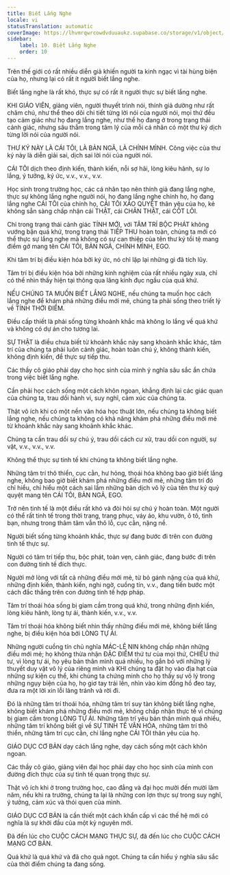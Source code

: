 ```yaml
---
title: Biết Lắng Nghe
locale: vi
statusTranslation: automatic
coverImage: https://lhvmrqwrcowdvduuaukz.supabase.co/storage/v1/object/public/strapi-uploads/small_cover-educacion-fundamental.webp-2d51a7828a2b1309555be27f7e2a61a0.webp
sidebar:
    label: 10. Biết Lắng Nghe
    order: 10
---
```

Trên thế giới có rất nhiều diễn giả khiến người ta kinh ngạc vì tài hùng biện của họ, nhưng lại có rất ít người biết lắng nghe.

Biết lắng nghe là rất khó, thực sự có rất ít người thực sự biết lắng nghe.

KHI GIÁO VIÊN, giảng viên, người thuyết trình nói, thính giả dường như rất chăm chú, như thể theo dõi chi tiết từng lời nói của người nói, mọi thứ đều tạo cảm giác như họ đang lắng nghe, như thể họ đang ở trong trạng thái cảnh giác, nhưng sâu thẳm trong tâm lý của mỗi cá nhân có một thư ký dịch từng lời nói của người nói.

THƯ KÝ NÀY LÀ CÁI TÔI, LÀ BẢN NGÃ, LÀ CHÍNH MÌNH. Công việc của thư ký này là diễn giải sai, dịch sai lời nói của người nói.

CÁI TÔI dịch theo định kiến, thành kiến, nỗi sợ hãi, lòng kiêu hãnh, sự lo lắng, ý tưởng, ký ức, v.v., v.v., v.v.

Học sinh trong trường học, các cá nhân tạo nên thính giả đang lắng nghe, thực sự không lắng nghe người nói, họ đang lắng nghe chính họ, họ đang lắng nghe CÁI TÔI của chính họ, CÁI TÔI XẢO QUYỆT thân yêu của họ, kẻ không sẵn sàng chấp nhận cái THẬT, cái CHÂN THẬT, cái CỐT LÕI.

Chỉ trong trạng thái cảnh giác TÍNH MỚI, với TÂM TRÍ BỘC PHÁT không vướng bận quá khứ, trong trạng thái TIẾP THU hoàn toàn, chúng ta mới có thể thực sự lắng nghe mà không có sự can thiệp của tên thư ký tồi tệ mang điềm gở mang tên CÁI TÔI, BẢN NGÃ, CHÍNH MÌNH, EGO.

Khi tâm trí bị điều kiện hóa bởi ký ức, nó chỉ lặp lại những gì đã tích lũy.

Tâm trí bị điều kiện hóa bởi những kinh nghiệm của rất nhiều ngày xưa, chỉ có thể nhìn thấy hiện tại thông qua lăng kính đục ngầu của quá khứ.

NẾU CHÚNG TA MUỐN BIẾT LẮNG NGHE, nếu chúng ta muốn học cách lắng nghe để khám phá những điều mới mẻ, chúng ta phải sống theo triết lý về TÍNH THỜI ĐIỂM.

Điều cấp thiết là phải sống từng khoảnh khắc mà không lo lắng về quá khứ và không có dự án cho tương lai.

SỰ THẬT là điều chưa biết từ khoảnh khắc này sang khoảnh khắc khác, tâm trí của chúng ta phải luôn cảnh giác, hoàn toàn chú ý, không thành kiến, không định kiến, để thực sự tiếp thu.

Các thầy cô giáo phải dạy cho học sinh của mình ý nghĩa sâu sắc ẩn chứa trong việc biết lắng nghe.

Cần phải học cách sống một cách khôn ngoan, khẳng định lại các giác quan của chúng ta, trau dồi hành vi, suy nghĩ, cảm xúc của chúng ta.

Thật vô ích khi có một nền văn hóa học thuật lớn, nếu chúng ta không biết lắng nghe, nếu chúng ta không có khả năng khám phá những điều mới mẻ từ khoảnh khắc này sang khoảnh khắc khác.

Chúng ta cần trau dồi sự chú ý, trau dồi cách cư xử, trau dồi con người, sự vật, v.v., v.v., v.v.

Không thể thực sự tinh tế khi chúng ta không biết lắng nghe.

Những tâm trí thô thiển, cục cằn, hư hỏng, thoái hóa không bao giờ biết lắng nghe, không bao giờ biết khám phá những điều mới mẻ, những tâm trí đó chỉ hiểu, chỉ hiểu một cách sai lầm những bản dịch vô lý của tên thư ký quỷ quyệt mang tên CÁI TÔI, BẢN NGÃ, EGO.

Trở nên tinh tế là một điều rất khó và đòi hỏi sự chú ý hoàn toàn. Một người có thể rất tinh tế trong thời trang, trang phục, váy áo, khu vườn, ô tô, tình bạn, nhưng trong thâm tâm vẫn thô lỗ, cục cằn, nặng nề.

Người biết sống từng khoảnh khắc, thực sự đang bước đi trên con đường tinh tế thực sự.

Người có tâm trí tiếp thu, bộc phát, toàn vẹn, cảnh giác, đang bước đi trên con đường tinh tế đích thực.

Người mở lòng với tất cả những điều mới mẻ, từ bỏ gánh nặng của quá khứ, những định kiến, thành kiến, nghi ngờ, cuồng tín, v.v., đang tiến bước một cách đắc thắng trên con đường tinh tế hợp pháp.

Tâm trí thoái hóa sống bị giam cầm trong quá khứ, trong những định kiến, lòng kiêu hãnh, lòng tự ái, thành kiến, v.v., v.v.

Tâm trí thoái hóa không biết nhìn thấy những điều mới mẻ, không biết lắng nghe, bị điều kiện hóa bởi LÒNG TỰ ÁI.

Những người cuồng tín chủ nghĩa MÁC-LÊ NIN không chấp nhận những điều mới mẻ; họ không thừa nhận ĐẶC ĐIỂM thứ tư của mọi thứ, CHIỀU thứ tư, vì lòng tự ái, họ yêu bản thân mình quá nhiều, họ gắn bó với những lý thuyết duy vật vô lý của riêng mình và KHI chúng ta đặt họ vào địa hạt của những sự kiện cụ thể, khi chúng ta chứng minh cho họ thấy sự vô lý trong những ngụy biện của họ, họ giơ tay trái lên, nhìn vào kim đồng hồ đeo tay, đưa ra một lời xin lỗi lảng tránh và rời đi.

Đó là những tâm trí thoái hóa, những tâm trí suy tàn không biết lắng nghe, không biết khám phá những điều mới mẻ, không chấp nhận thực tế vì chúng bị giam cầm trong LÒNG TỰ ÁI. Những tâm trí yêu bản thân mình quá nhiều, những tâm trí không biết gì về SỰ TINH TẾ VĂN HÓA, những tâm trí thô thiển, những tâm trí cục cằn, chỉ lắng nghe CÁI TÔI thân yêu của họ.

GIÁO DỤC CƠ BẢN dạy cách lắng nghe, dạy cách sống một cách khôn ngoan.

Các thầy cô giáo, giảng viên đại học phải dạy cho học sinh của mình con đường đích thực của sự tinh tế quan trọng thực sự.

Thật vô ích khi ở trong trường học, cao đẳng và đại học mười đến mười lăm năm, nếu khi ra trường, chúng ta lại là những con lợn thực sự trong suy nghĩ, ý tưởng, cảm xúc và thói quen của mình.

GIÁO DỤC CƠ BẢN là cần thiết một cách khẩn cấp vì các thế hệ mới có nghĩa là sự khởi đầu của một kỷ nguyên mới.

Đã đến lúc cho CUỘC CÁCH MẠNG THỰC SỰ, đã đến lúc cho CUỘC CÁCH MẠNG CƠ BẢN.

Quá khứ là quá khứ và đã cho quả ngọt. Chúng ta cần hiểu ý nghĩa sâu sắc của thời điểm chúng ta đang sống.

